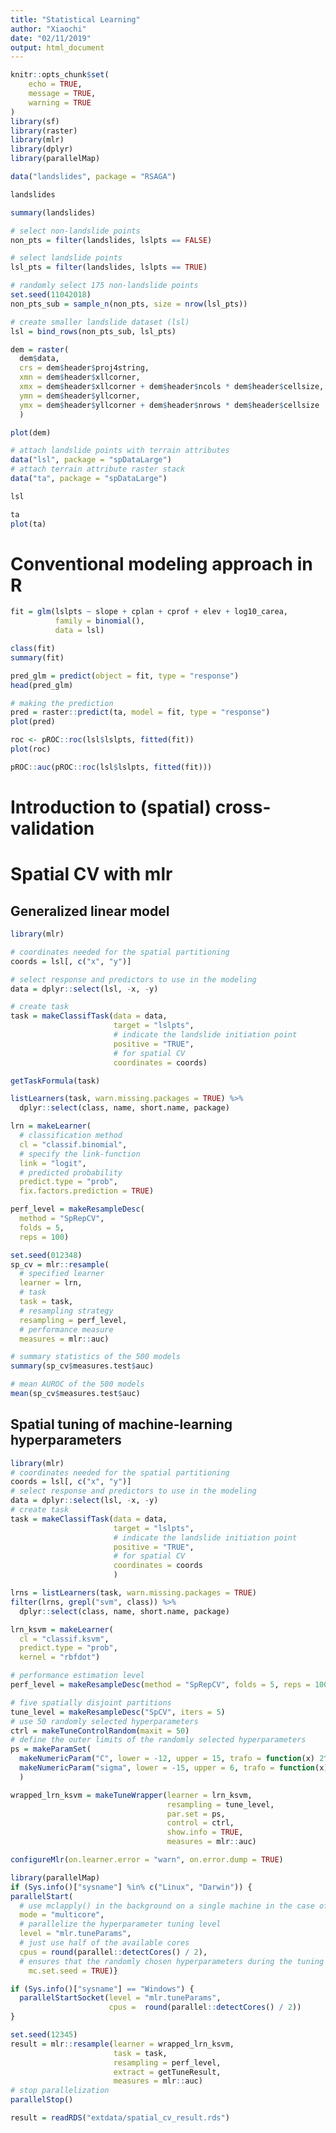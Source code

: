 ```yaml
---
title: "Statistical Learning"
author: "Xiaochi"
date: "02/11/2019"
output: html_document
---
```


```r
knitr::opts_chunk$set(
	echo = TRUE,
	message = TRUE,
	warning = TRUE
)
library(sf)
library(raster)
library(mlr)
library(dplyr)
library(parallelMap)
```

```r
data("landslides", package = "RSAGA")
```

```r
landslides
```

```r
summary(landslides)
```

```r
# select non-landslide points
non_pts = filter(landslides, lslpts == FALSE)

# select landslide points
lsl_pts = filter(landslides, lslpts == TRUE)

# randomly select 175 non-landslide points
set.seed(11042018)
non_pts_sub = sample_n(non_pts, size = nrow(lsl_pts))

# create smaller landslide dataset (lsl)
lsl = bind_rows(non_pts_sub, lsl_pts)
```

```r
dem = raster(
  dem$data, 
  crs = dem$header$proj4string,
  xmn = dem$header$xllcorner, 
  xmx = dem$header$xllcorner + dem$header$ncols * dem$header$cellsize,
  ymn = dem$header$yllcorner,
  ymx = dem$header$yllcorner + dem$header$nrows * dem$header$cellsize
  )

plot(dem)
```

```r
# attach landslide points with terrain attributes
data("lsl", package = "spDataLarge")
# attach terrain attribute raster stack
data("ta", package = "spDataLarge")
```

```r
lsl
```

```r
ta
plot(ta)
```

# Conventional modeling approach in R

```r
fit = glm(lslpts ~ slope + cplan + cprof + elev + log10_carea,
          family = binomial(),
          data = lsl)

class(fit)
summary(fit)
```

```r
pred_glm = predict(object = fit, type = "response")
head(pred_glm)
```

```r
# making the prediction
pred = raster::predict(ta, model = fit, type = "response")
plot(pred)
```

```r
roc <- pROC::roc(lsl$lslpts, fitted(fit))
plot(roc)
```

```r
pROC::auc(pROC::roc(lsl$lslpts, fitted(fit)))
```

# Introduction to (spatial) cross-validation

# Spatial CV with mlr

## Generalized linear model

```r
library(mlr)

# coordinates needed for the spatial partitioning
coords = lsl[, c("x", "y")]

# select response and predictors to use in the modeling
data = dplyr::select(lsl, -x, -y)

# create task
task = makeClassifTask(data = data, 
                       target = "lslpts",
                       # indicate the landslide initiation point
                       positive = "TRUE", 
                       # for spatial CV
                       coordinates = coords)

getTaskFormula(task)
```

```r
listLearners(task, warn.missing.packages = TRUE) %>%
  dplyr::select(class, name, short.name, package)
```

```r
lrn = makeLearner(
  # classification method
  cl = "classif.binomial",
  # specify the link-function
  link = "logit",
  # predicted probability
  predict.type = "prob",
  fix.factors.prediction = TRUE)
```

```r
perf_level = makeResampleDesc(
  method = "SpRepCV", 
  folds = 5, 
  reps = 100)

set.seed(012348)
sp_cv = mlr::resample(
  # specified learner
  learner = lrn,
  # task
  task = task,
  # resampling strategy
  resampling = perf_level, 
  # performance measure
  measures = mlr::auc)
```

```r
# summary statistics of the 500 models
summary(sp_cv$measures.test$auc)

# mean AUROC of the 500 models
mean(sp_cv$measures.test$auc)
```

## Spatial tuning of machine-learning hyperparameters

```r
library(mlr)
# coordinates needed for the spatial partitioning
coords = lsl[, c("x", "y")]
# select response and predictors to use in the modeling
data = dplyr::select(lsl, -x, -y)
# create task
task = makeClassifTask(data = data, 
                       target = "lslpts",
                       # indicate the landslide initiation point
                       positive = "TRUE", 
                       # for spatial CV
                       coordinates = coords
                       )
```

```r
lrns = listLearners(task, warn.missing.packages = TRUE)
filter(lrns, grepl("svm", class)) %>% 
  dplyr::select(class, name, short.name, package)
```

```r
lrn_ksvm = makeLearner(
  cl = "classif.ksvm",
  predict.type = "prob",
  kernel = "rbfdot")
```

```r
# performance estimation level
perf_level = makeResampleDesc(method = "SpRepCV", folds = 5, reps = 100)
```

```r
# five spatially disjoint partitions
tune_level = makeResampleDesc("SpCV", iters = 5)
# use 50 randomly selected hyperparameters
ctrl = makeTuneControlRandom(maxit = 50)
# define the outer limits of the randomly selected hyperparameters
ps = makeParamSet(
  makeNumericParam("C", lower = -12, upper = 15, trafo = function(x) 2^x),
  makeNumericParam("sigma", lower = -15, upper = 6, trafo = function(x) 2^x)
  )
```

```r
wrapped_lrn_ksvm = makeTuneWrapper(learner = lrn_ksvm, 
                                   resampling = tune_level,
                                   par.set = ps,
                                   control = ctrl, 
                                   show.info = TRUE,
                                   measures = mlr::auc)
```

```r
configureMlr(on.learner.error = "warn", on.error.dump = TRUE)
```

```r
library(parallelMap)
if (Sys.info()["sysname"] %in% c("Linux", "Darwin")) {
parallelStart(
  # use mclapply() in the background on a single machine in the case of a Unix-based operating system
  mode = "multicore", 
  # parallelize the hyperparameter tuning level
  level = "mlr.tuneParams", 
  # just use half of the available cores
  cpus = round(parallel::detectCores() / 2),
  # ensures that the randomly chosen hyperparameters during the tuning can be reproduced when running the code again
    mc.set.seed = TRUE)}

if (Sys.info()["sysname"] == "Windows") {
  parallelStartSocket(level = "mlr.tuneParams",
                      cpus =  round(parallel::detectCores() / 2))
}
```

```r
set.seed(12345)
result = mlr::resample(learner = wrapped_lrn_ksvm, 
                       task = task,
                       resampling = perf_level,
                       extract = getTuneResult,
                       measures = mlr::auc)
# stop parallelization
parallelStop()
```

```r
result = readRDS("extdata/spatial_cv_result.rds")
```

